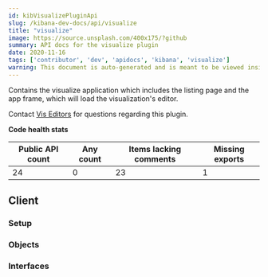 ```yaml
---
id: kibVisualizePluginApi
slug: /kibana-dev-docs/api/visualize
title: "visualize"
image: https://source.unsplash.com/400x175/?github
summary: API docs for the visualize plugin
date: 2020-11-16
tags: ['contributor', 'dev', 'apidocs', 'kibana', 'visualize']
warning: This document is auto-generated and is meant to be viewed inside our experimental, new docs system. Reach out in #docs-engineering for more info.
---
```


Contains the visualize application which includes the listing page and the app frame, which will load the visualization's editor.

Contact [Vis Editors](https://github.com/orgs/elastic/teams/kibana-vis-editors) for questions regarding this plugin.

**Code health stats**

| Public API count  | Any count | Items lacking comments | Missing exports | 
|-------------------|-----------|------------------------|-----------------|
| 24 | 0 | 23 | 1 |

## Client

### Setup
<DocDefinitionList data={[visualizeObj.client.setup]}/>

### Objects
<DocDefinitionList data={visualizeObj.client.objects}/>

### Interfaces
<DocDefinitionList data={visualizeObj.client.interfaces}/>

